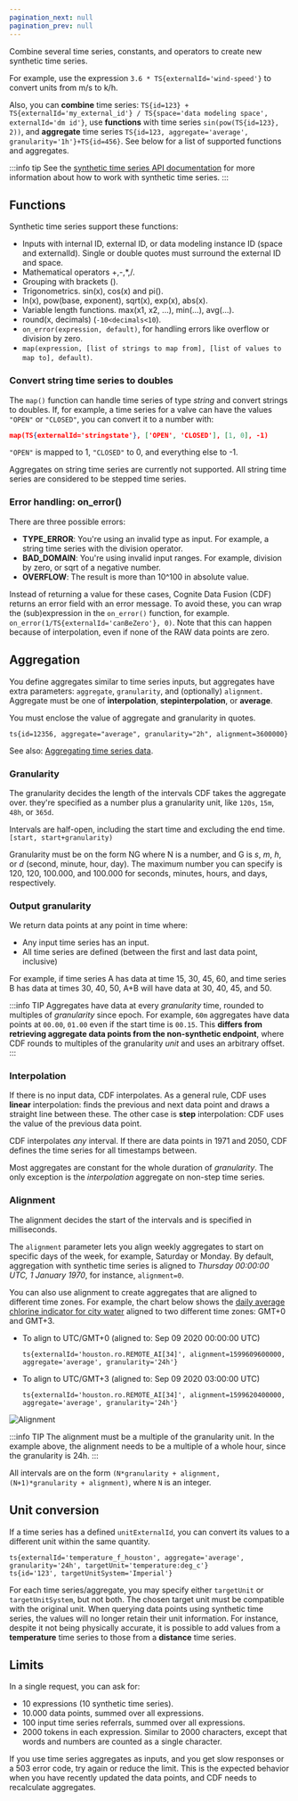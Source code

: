 ```yaml
---
pagination_next: null
pagination_prev: null
---
```


Combine several time series, constants, and operators to create new synthetic time series.

For example, use the expression `3.6 * TS{externalId='wind-speed'}` to convert units from m/s to k/h.

Also, you can **combine** time series: `TS{id=123} + TS{externalId='my_external_id'} / TS{space='data modeling space', externalId='dm id'}`, use **functions** with time series `sin(pow(TS{id=123}, 2))`, and **aggregate** time series `TS{id=123, aggregate='average', granularity='1h'}+TS{id=456}`. See below for a list of supported functions and aggregates.

:::info tip
See the [synthetic time series API documentation](/api#tag/Synthetic-Time-Series) for more information about how to work with synthetic time series.
:::

## Functions

Synthetic time series support these functions:

- Inputs with internal ID, external ID, or data modeling instance ID (space and externalId). Single or double quotes must surround the external ID and space.
- Mathematical operators +,-,\*,/.
- Grouping with brackets ().
- Trigonometrics. sin(x), cos(x) and pi().
- ln(x), pow(base, exponent), sqrt(x), exp(x), abs(x).
- Variable length functions. max(x1, x2, ...), min(...), avg(...).
- round(x, decimals) (`-10<decimals<10`).
- `on_error(expression, default)`, for handling errors like overflow or division by zero.
- `map(expression, [list of strings to map from], [list of values to map to], default)`.

### Convert string time series to doubles

The `map()` function can handle time series of type _string_ and convert strings to doubles. If, for example, a time series for a valve can have the values `"OPEN"` or `"CLOSED"`, you can convert it to a number with:

```json
map(TS{externalId='stringstate'}, ['OPEN', 'CLOSED'], [1, 0], -1)
```

`"OPEN"` is mapped to 1, `"CLOSED"` to 0, and everything else to -1.

Aggregates on string time series are currently not supported. All string time series are considered to be stepped time series.

### Error handling: on_error()

There are three possible errors:

- **TYPE_ERROR**: You're using an invalid type as input. For example, a string time series with the division operator.
- **BAD_DOMAIN**: You're using invalid input ranges. For example, division by zero, or sqrt of a negative number.
- **OVERFLOW**: The result is more than 10^100 in absolute value.

Instead of returning a value for these cases, Cognite Data Fusion (CDF) returns an error field with an error message. To avoid these, you can wrap the (sub)expression in the `on_error()` function, for example. `on_error(1/TS{externalId='canBeZero'}, 0)`. Note that this can happen because of interpolation, even if none of the RAW data points are zero.

## Aggregation

You define aggregates similar to time series inputs, but aggregates have extra parameters: `aggregate`, `granularity`, and (optionally) `alignment`. Aggregate must be one of **interpolation**, **stepinterpolation**, or **average**.

You must enclose the value of aggregate and granularity in quotes.

```
ts{id=12356, aggregate="average", granularity="2h", alignment=3600000}
```

See also: [Aggregating time series data](/dev/concepts/aggregation/).

### Granularity

The granularity decides the length of the intervals CDF takes the aggregate over. they're specified as a number plus a granularity unit, like `120s`, `15m`, `48h`, or `365d`.

Intervals are half-open, including the start time and excluding the end time. `[start, start+granularity)`

Granularity must be on the form NG where N is a number, and G is _s_, _m_, _h_, or _d_ (second, minute, hour, day). The maximum number you can specify is 120, 120, 100.000, and 100.000 for seconds, minutes, hours, and days, respectively.

### Output granularity

We return data points at any point in time where:

- Any input time series has an input.
- All time series are defined (between the first and last data point, inclusive)

For example, if time series A has data at time 15, 30, 45, 60, and time series B has data at times 30, 40, 50, A+B will have data at 30, 40, 45, and 50.

:::info TIP
Aggregates have data at every _granularity_ time, rounded to multiples of _granularity_ since epoch. For example, `60m` aggregates have data points at `00.00`, `01.00` even if the start time is `00.15`. This **differs from retrieving aggregate data points from the non-synthetic endpoint**, where CDF rounds to multiples of the granularity _unit_ and uses an arbitrary offset.
:::

### Interpolation

If there is no input data, CDF interpolates. As a general rule, CDF uses **linear** interpolation: finds the previous and next data point and draws a straight line between these. The other case is **step** interpolation: CDF uses the value of the previous data point.

CDF interpolates _any_ interval. If there are data points in 1971 and 2050, CDF defines the time series for all timestamps between.

Most aggregates are constant for the whole duration of _granularity_. The only exception is the _interpolation_ aggregate on non-step time series.

### Alignment

<!-- vale off -->

The alignment decides the start of the intervals and is specified in milliseconds.

The `alignment` parameter lets you align weekly aggregates to start on specific days of the week, for example, Saturday or Monday. By default, aggregation with synthetic time series is aligned to _Thursday 00:00:00 UTC, 1 January 1970_, for instance, `alignment=0`.

You can also use alignment to create aggregates that are aligned to different time zones. For example, the chart below shows the [daily average chlorine indicator for city water](https://fusion.cognite.com/publicdata/explore/timeseries/5597549712998494) aligned to two different time zones: GMT+0 and GMT+3.

- To align to UTC/GMT+0 (aligned to: Sep 09 2020 00:00:00 UTC)

  `ts{externalId='houston.ro.REMOTE_AI[34]', alignment=1599609600000, aggregate='average', granularity='24h'}`

- To align to UTC/GMT+3 (aligned to: Sep 09 2020 03:00:00 UTC)

  `ts{externalId='houston.ro.REMOTE_AI[34]', alignment=1599620400000, aggregate='average', granularity='24h'}`

<img className="screenshot" src="/images/cdf/dev/concepts/resource_types/chlorine_alignment.png" alt="Alignment" width="x%"/>

:::info TIP
The alignment must be a multiple of the granularity unit. In the example above, the alignment needs to be a multiple of a whole hour, since the granularity is 24h.
:::

<!-- vale on -->

All intervals are on the form `(N*granularity + alignment, (N+1)*granularity + alignment)`, where `N` is an integer.

## Unit conversion

If a time series has a defined `unitExternalId`, you can convert its values to a different unit within the same quantity.
```
ts{externalId='temperature_f_houston', aggregate='average', granularity='24h', targetUnit='temperature:deg_c'}
ts{id='123', targetUnitSystem='Imperial'}
```
For each time series/aggregate, you may specify either `targetUnit` or `targetUnitSystem`, but not both. The chosen target unit must be compatible with the original unit.
When querying data points using synthetic time series, the values will no longer retain their unit information.
For instance, despite it not being physically accurate, it is possible to add values from a **temperature** time series to those from a **distance** time series.

## Limits

In a single request, you can ask for:

- 10 expressions (10 synthetic time series).
- 10.000 data points, summed over all expressions.
- 100 input time series referrals, summed over all expressions.
- 2000 tokens in each expression. Similar to 2000 characters, except that words and numbers are counted as a single character.

If you use time series aggregates as inputs, and you get slow responses or a 503 error code, try again or reduce the limit. This is the expected behavior when you have recently updated the data points, and CDF needs to recalculate aggregates.
